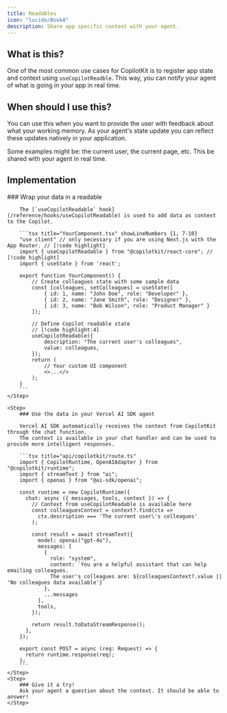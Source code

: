 ```yaml
---
title: Readables
icon: "lucide/BookA"
description: Share app specific context with your agent.
---
```


## What is this?

One of the most common use cases for CopilotKit is to register app state and context using `useCopilotReadble`.
This way, you can notify your agent of what is going in your app in real time.

## When should I use this?

You can use this when you want to provide the user with feedback about what your working memory. As your agent's 
state update you can reflect these updates natively in your application.

Some examples might be: the current user, the current page, etc. This be shared with your agent in real time.

## Implementation
<Steps>
    <Step>
        ### Wrap your data in a readable

        The [`useCopilotReadable` hook](/reference/hooks/useCopilotReadable) is used to add data as context to the Copilot.

        ```tsx title="YourComponent.tsx" showLineNumbers {1, 7-10}
        "use client" // only necessary if you are using Next.js with the App Router. // [!code highlight]
        import { useCopilotReadable } from "@copilotkit/react-core"; // [!code highlight]
        import { useState } from 'react';

        export function YourComponent() {
            // Create colleagues state with some sample data
            const [colleagues, setColleagues] = useState([
                { id: 1, name: "John Doe", role: "Developer" },
                { id: 2, name: "Jane Smith", role: "Designer" },
                { id: 3, name: "Bob Wilson", role: "Product Manager" }
            ]);

            // Define Copilot readable state
            // [!code highlight:4]
            useCopilotReadable({
                description: "The current user's colleagues",
                value: colleagues,
            });
            return (
                // Your custom UI component
                <>...</>
            );
        }
        ```
    </Step>

    <Step>
        ### Use the data in your Vercel AI SDK agent

        Vercel AI SDK automatically receives the context from CopilotKit through the chat function.
        The context is available in your chat handler and can be used to provide more intelligent responses.

        ```tsx title="api/copilotkit/route.ts"
        import { CopilotRuntime, OpenAIAdapter } from "@copilotkit/runtime";
        import { streamText } from "ai";
        import { openai } from "@ai-sdk/openai";

        const runtime = new CopilotRuntime({
          chat: async ({ messages, tools, context }) => {
            // Context from useCopilotReadable is available here
            const colleaguesContext = context?.find(ctx => 
              ctx.description === 'The current user\'s colleagues'
            );
            
            const result = await streamText({
              model: openai("gpt-4o"),
              messages: [
                {
                  role: "system",
                  content: `You are a helpful assistant that can help emailing colleagues.
                  The user's colleagues are: ${colleaguesContext?.value || 'No colleagues data available'}`
                },
                ...messages
              ],
              tools,
            });
            
            return result.toDataStreamResponse();
          },
        });

        export const POST = async (req: Request) => {
          return runtime.response(req);
        };
        ```
    </Step>
    <Step>
        ### Give it a try!
        Ask your agent a question about the context. It should be able to answer!
    </Step>
</Steps>
